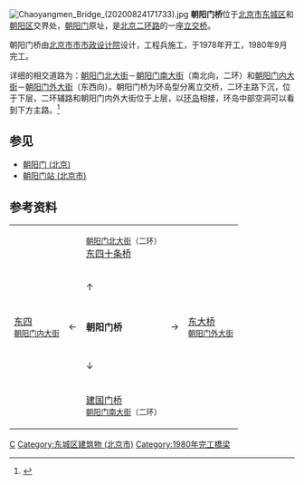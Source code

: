 {{Coord|39.923009|116.428266|type:landmark_region:CN-11_source:GoogleMaps|display=title}}
[[File:Chaoyangmen_Bridge_(20200824171733).jpg|thumb]]
'''朝阳门桥'''位于[[北京市|北京市]][[东城区_(北京市)|东城区]]和[[朝阳区_(北京市)|朝阳区]]交界处，[[朝阳门_(北京)|朝阳门]]原址，是[[北京二环路|北京二环路]]的一座[[立交桥|立交桥]]。

朝阳门桥由[[北京市市市政设计院|北京市市市政设计院]]设计，工程兵施工，于1978年开工，1980年9月完工。

详细的相交道路为：[[朝阳门北大街|朝阳门北大街]]－[[朝阳门南大街|朝阳门南大街]]（南北向，二环）和[[朝阳门内大街|朝阳门内大街]]－[[朝阳门外大街|朝阳门外大街]]（东西向）。朝阳门桥为环岛型分离立交桥，二环主路下沉，位于下层，二环辅路和朝阳门内外大街位于上层，以[[环岛|环岛]]相接，环岛中部空洞可以看到下方主路。<ref name="difangzhi">{{cite book|title=《北京志·市政卷·道桥志》|year=2001|publisher=北京出版社|location=北京|isbn=978-7-200-04455-3}}</ref>

== 参见 ==
*[[朝阳门_(北京)|朝阳门 (北京)]]
*[[朝阳门站_(北京市)|朝阳门站 (北京市)]]

== 参考资料 ==
{{reflist}}

{| style="text-align: center;" align="center"
| || || <small>[[朝阳门北大街|朝阳门北大街]]（二环）</small><br />[[东四十条桥|东四十条桥]] || ||
|-
| || || ↑ || ||
|-
| [[东四|东四]]<br /><small>[[朝阳门内大街|朝阳门内大街]]</small> || ← || '''朝阳门桥''' || → || [[东大桥_(北京)|东大桥]]<br /><small>[[朝阳门外大街|朝阳门外大街]]</small>
|-
| || || ↓ || ||
|-
| || || [[建国门桥|建国门桥]]<br /><small>[[朝阳门南大街|朝阳门南大街]]（二环）</small>
|}

{{北京二环路}}
[[Category:北京立交桥|C]]
[[Category:东城区建筑物_(北京市)|Category:东城区建筑物 (北京市)]]
[[Category:1980年完工橋梁|Category:1980年完工橋梁]]
